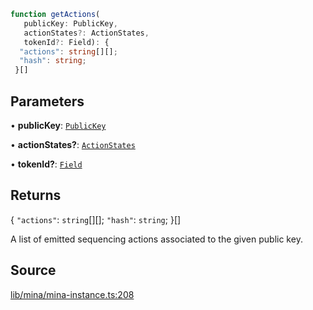 ```ts
function getActions(
   publicKey: PublicKey, 
   actionStates?: ActionStates, 
   tokenId?: Field): {
  "actions": string[][];
  "hash": string;
 }[]
```

## Parameters

• **publicKey**: [`PublicKey`](../../../classes/PublicKey.mdx)

• **actionStates?**: [`ActionStates`](../type-aliases/ActionStates.mdx)

• **tokenId?**: [`Field`](../../../classes/Field.mdx)

## Returns

\{
  `"actions"`: `string`[][];
  `"hash"`: `string`;
 \}[]

A list of emitted sequencing actions associated to the given public key.

## Source

[lib/mina/mina-instance.ts:208](https://github.com/o1-labs/o1js/blob/6ebbc23710f6de023fea6d83dc93c5a914c571f2/src/lib/mina/mina-instance.ts#L208)
